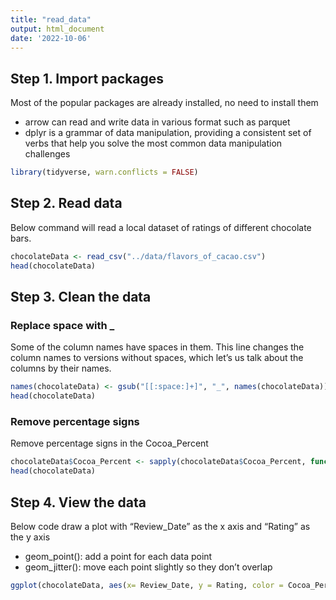 ```yaml
---
title: "read_data"
output: html_document
date: '2022-10-06'
---
```


## Step 1. Import packages

Most of the popular packages are already installed, no need to install them

- arrow can read and write data in various format such as parquet
- dplyr is a grammar of data manipulation, providing a consistent set of 
  verbs that help you solve the most common data manipulation challenges

```r
library(tidyverse, warn.conflicts = FALSE)
```

## Step 2. Read data

Below command will read a local dataset of ratings of different chocolate bars.

```r
chocolateData <- read_csv("../data/flavors_of_cacao.csv")
head(chocolateData)
```

## Step 3. Clean the data


### Replace space with _
Some of the column names have spaces in them. This line changes the column names to versions without spaces, which let's us talk about the columns by their names.
```r
names(chocolateData) <- gsub("[[:space:]+]", "_", names(chocolateData))
head(chocolateData)
```

### Remove percentage signs

Remove percentage signs in the Cocoa_Percent 

```r
chocolateData$Cocoa_Percent <- sapply(chocolateData$Cocoa_Percent, function(x) gsub("%", "", x))
head(chocolateData)
```


## Step 4. View the data

Below code draw a plot with "Review_Date" as the x axis and "Rating" as the y axis

- geom_point(): add a point for each data point
- geom_jitter(): move each point slightly so they don't overlap

```r
ggplot(chocolateData, aes(x= Review_Date, y = Rating, color = Cocoa_Percent)) + geom_point() + geom_jitter()+geom_smooth(method = 'lm')
```

```r

```